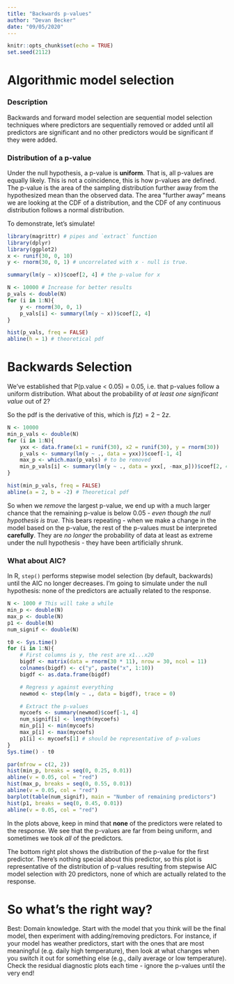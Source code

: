 ```yaml
---
title: "Backwards p-values"
author: "Devan Becker"
date: "09/05/2020"
---
```


```r
knitr::opts_chunk$set(echo = TRUE)
set.seed(2112)
```

# Algorithmic model selection

### Description

Backwards and forward model selection are sequential model selection techniques where predictors are sequentially removed or added until all predictors are significant and no other predictors would be significant if they were added. 

### Distribution of a p-value

Under the null hypothesis, a p-value is **uniform**. That is, all p-values are equally likely. This is not a coincidence, this is how p-values are defined. The p-value is the area of the sampling distribution further away from the hypothesized mean than the observed data. The area "further away" means we are looking at the CDF of a distribution, and the CDF of any continuous distribution follows a normal distribution.

To demonstrate, let's simulate!

```r
library(magrittr) # pipes and `extract` function
library(dplyr)
library(ggplot2)
x <- runif(30, 0, 10)
y <- rnorm(30, 0, 1) # uncorrelated with x - null is true.

summary(lm(y ~ x))$coef[2, 4] # the p-value for x

N <- 10000 # Increase for better results
p_vals <- double(N)
for (i in 1:N){
    y <- rnorm(30, 0, 1)
    p_vals[i] <- summary(lm(y ~ x))$coef[2, 4]
}
```

```r
hist(p_vals, freq = FALSE)
abline(h = 1) # theoretical pdf
```


# Backwards Selection

We've established that P(p.value < 0.05) = 0.05, i.e. that p-values follow a uniform distribution. What about the probability of *at least one significant value* out of 2?

\begin{align*}
F(z) &= P(\text{at least one of }X_1\text{ and }X_2\text{ is less than }z)\\
&= 1 - P(\text{both }X_1\text{ and }X_2\text{ are greater than }z)\\
&= 1 - P(X_1 > z, X_2 > z)\\
&= 1 - P(X_1 > z)(X_2 > z)\\
&= 1 - (1-z)^2
\end{align*}

So the pdf is the derivative of this, which is $f(z) = 2 - 2z$.

```r
N <- 10000
min_p_vals <- double(N)
for (i in 1:N){
    yxx <- data.frame(x1 = runif(30), x2 = runif(30), y = rnorm(30))
    p_vals <- summary(lm(y ~ ., data = yxx))$coef[-1, 4]
    max_p <- which.max(p_vals) # to be removed
    min_p_vals[i] <- summary(lm(y ~ ., data = yxx[, -max_p]))$coef[2, 4]
}
```

```r
hist(min_p_vals, freq = FALSE)
abline(a = 2, b = -2) # Theoretical pdf
```

So when we *remove* the largest p-value, we end up with a much larger chance that the remaining p-value is below 0.05 - *even though the null hypothesis is true.* This bears repeating - when we make a change in the model based on the p-value, the rest of the p-values must be interpreted **carefully**. They are *no longer* the probability of data at least as extreme under the null hypothesis - they have been artificially shrunk. 

### What about AIC?

In R, `step()` performs stepwise model selection (by default, backwards) until the AIC no longer decreases. I'm going to simulate under the null hypothesis: none of the predictors are actually related to the response.

```r
N <- 1000 # This will take a while
min_p <- double(N)
max_p <- double(N)
p1 <- double(N)
num_signif <- double(N)

t0 <- Sys.time()
for (i in 1:N){
    # First columns is y, the rest are x1...x20
    bigdf <- matrix(data = rnorm(30 * 11), nrow = 30, ncol = 11)
    colnames(bigdf) <- c("y", paste("x", 1:10))
    bigdf <- as.data.frame(bigdf)

    # Regress y against everything
    newmod <- step(lm(y ~ ., data = bigdf), trace = 0)

    # Extract the p-values
    mycoefs <- summary(newmod)$coef[-1, 4]
    num_signif[i] <- length(mycoefs)
    min_p[i] <- min(mycoefs)
    max_p[i] <- max(mycoefs)
    p1[i] <- mycoefs[1] # should be representative of p-values
}
Sys.time() - t0
```

```r
par(mfrow = c(2, 2))
hist(min_p, breaks = seq(0, 0.25, 0.01))
abline(v = 0.05, col = "red")
hist(max_p, breaks = seq(0, 0.55, 0.01))
abline(v = 0.05, col = "red")
barplot(table(num_signif), main = "Number of remaining predictors")
hist(p1, breaks = seq(0, 0.45, 0.01))
abline(v = 0.05, col = "red")
```

In the plots above, keep in mind that **none** of the predictors were related to the response. We see that the p-values are far from being uniform, and sometimes we took *all* of the predictors. 

The bottom right plot shows the distribution of the p-value for the first predictor. There's nothing special about this predictor, so this plot is representative of the distribution of p-values resulting from stepwise AIC model selection with 20 predictors, none of which are actually related to the response. 

# So what's the right way?

Best: Domain knowledge. Start with the model that you think will be the final model, then experiment with adding/removing predictors. For instance, if your model has weather predictors, start with the ones that are most meaningful (e.g. daily high temperature), then look at what changes when you switch it out for something else (e.g., daily average or low temperature). Check the residual diagnostic plots each time - ignore the p-values until the very end!



































